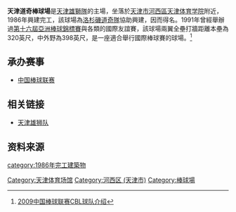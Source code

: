 '''天津道奇棒球場'''是[[天津雄獅隊|天津雄獅隊]]的主場，坐落於[[天津市|天津市]][[河西区_(天津市)|河西區]][[天津体育学院|天津体育学院]]附近，1986年興建完工，該球場為[[洛杉磯道奇隊|洛杉磯道奇隊]]協助興建，因而得名。1991年曾經舉辦過[[第十六屆亞洲棒球錦標賽|第十六屆亞洲棒球錦標賽]]與各類的國際友誼賽，該球場兩翼全壘打牆距離本壘為320英尺，中外野為398英尺，是一座適合舉行國際棒球賽的球場。<ref>[http://www.tudoumen.org/group_thread/view/cps-2/id-4989 2009中国棒球联赛CBL球队介绍]{{dead link|date=2017年12月 |bot=InternetArchiveBot |fix-attempted=yes }}</ref>

==承办赛事==
*[[中国棒球联赛|中国棒球联赛]]

==相关链接==
*[[天津雄狮队|天津雄狮队]]

==资料来源==
{{Reflist}}

{{天津市体育场馆}}
[[Category:天津体育场馆|Category:天津体育场馆]]
[[Category:河西区_(天津市)|Category:河西区 (天津市)]]
[[Category:棒球場|Category:棒球場]]
[[category:1986年完工建築物|category:1986年完工建築物]]
{{tianjin-stub}}
{{gymnasium-stub}}